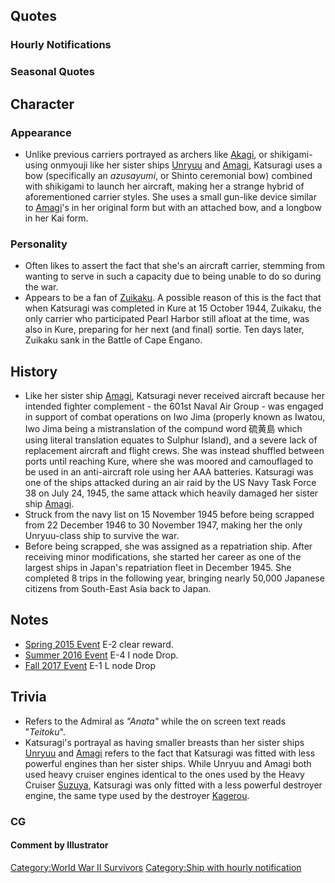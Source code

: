 {{ShipPageHeader}}

==Quotes==
{{ShipQuotes
|Introduction = 雲龍型航空母艦、三番艦、葛城よ！え？水上防空砲台ですって？ち、違うわよ！貴方、何いってんの！
|Introduction/En = I'm Katsuragi, the third ship of the Unryuu-Class Carriers! Eh? 'A floating anti-air gun platform'? I-It's not like that...! What are you saying!
|Introduction/Note = Katsuragi was never deployed as an aircraft carrier, and instead was used as a coastal anti-aircraft defense platform due to lack of planes and fuel by the waning months of the war.In the original, Katsuragi says "you", yet the accompanying text is written as "Admiral".

|Introduction/Kai = 航空母艦葛城、参ります！正真正銘の正規空母の力、存分に見せてあげる！
|Introduction/Kai/En = Aircraft carrier Katsuragi, heading forth! Watch what a true standard aircraft carrier is capable of!

|Library = 雲龍型航空母艦の三番艦、葛城よ。<br>そう、正規空母。ちょっと生まれるのが遅かったみたい。<br>でも戦いが終わった後で、私は全力で働いたの。ある意味、私が一番なんだから。<br>ホントよ？ホントなんだから。
|Library/En = I'm Katsuragi, the third ship of the Unryuu-Class Carriers! <br>Yes, a standard aircraft carrier. Looks like I was late.<br>But after the battle was over, I was working at full power. In a sense, I am the best.<br>It's the truth! Really it's true!
|Library/Note = Refers to her assignment as a repatriation ship after the war due to being one of the only surviving Japanese warships.

|Secretary 1 = 正規空母だかんね、正規空母！
|Secretary 1/En = I am a standard carrier. Got it?, a standard carrier!
|Secretary 1/Note = See Introduction Note.

|Secretary 1/Kai = そうよ、航空母艦！主力よ主力！！
|Secretary 1/Kai/En = That's right! Standard Carrier! Main Force! Main Force!

|Secretary 2 = 一番いい艦載機を頂戴よ。わかってる？
|Secretary 2/En = Do you understand? Give me your best aircraft!
|Secretary 2/Note = Katsuragi was supposed to receive aircraft from the 601st Naval Air Group, but they were committed to the [[wikipedia:Battle_of_Iwo_Jima|Battle of Iwo Jima]] at that time.

|Secretary 3 = あっ・・・そこは格納庫じゃ・・・ってあなた何してんの！？どういうつもりなの！？バカｧ！！
|Secretary 3/En = Wha... That's not my hanga... What are you doing anyway!? What do you want, you idiot?!

|Secretary 3/Kai = だからぁ、そこは格納庫じゃないって何度言ったらっ……っ！今日こそは許さないから！！
|Secretary 3/Kai/En = I told you that's not my hangar! How many times did I-uuu... This time I'm not forgiving you!

|Idle = そっかそっか、これが流星改ね。うんうん。話には聞いていて…んでもってこれが烈風…いいじゃない！私にピッタリ！えっ？
|Idle/En = I see I see, so this is Ryuusei Kai. Yup yup. I've heard about it... wait isn't that one a Reppuu? That's wonderful! They're perfect for me! Eh!?

|Secretary Married = 提督、ね、補給と艦載機さえあれば私だって。え…何？そんなに優しい目で見ても何も・・・何も出ないんだからね！もう～
|Secretary Married/En = Admiral, hey, if only this aircraft was resupplied I would... Eh, what? Even if you look at me with such gentle eyes, nothing... it will gain you nothing! Geez~

|Wedding = なに提督？あたしこう見えてけっこう忙しいんだけど、結構機関があれだから、いろいろ整備を…って・・・あの・・・ありがとう！私・・・
|Wedding/En = What is it, Admiral? Can you see that I quite busy here, because this engine requires a lot of maintenance... what... this is... Thank you! I...

|Looking At Scores = そうそう。情報は絶対大事よね！一緒に確認してみよ？
|Looking At Scores/En = Yup. reporting in is extremely important! Shall we go together?

|Joining A Fleet = 航空母艦葛城、準備は万全よ！出撃するわ！
|Joining A Fleet/En = Aircraft carrier Katsuragi preparation complete! Ready for sortie!

|Joining A Fleet/Kai = 航空母艦葛城、艦載機隊も万全です！改飛龍型の本当の力、見せてあげる！！
|Joining A Fleet/Kai/En = Aircraft carrier Katsuragi and all aircraft, ahead! I will show you the true power of the remodeled Hiryuu-class!!
|Joining A Fleet/Kai/Note = The design of the [[wikipedia:Unry%C5%AB-class_aircraft_carrier|Unryuu-class]] carriers were based off the Hiryuu.


|Equipment 1 = ま…まあまあの装備じゃない？うん。
|Equipment 1/En = T-That equipment is not too bad. Yup.

|Equipment 2 = よぉし、これなら戦える！嬉しいわ。
|Equipment 2/En = Yes, this'll help in the fight! I'm happy.

|Equipment 3 = 全力で行くわ。
|Equipment 3/En = I'll give it all I've got!

|Supply = 貴重な補給ありがとう。よぉし、また行くわ！
|Supply/En = Thanks for these valuable supplies. Yes, now I can head out again!

|Docking Minor = お風呂入るわ！あなた・・・絶対のぞかないでよね！
|Docking Minor/En = I'm going to the bath! You... don't you dare peek!

|Docking Major = えっ・・・ちょっと長湯になっちゃうかも・・・ごめん、お風呂いくね！わ・・・覗いたら殺す！
|Docking Major/En = Eek... looks like this will take a while. Sorry, I'm going to the bath... I will kill you if you peek!

|Construction = 新戦力が加わるって！楽しみ！
|Construction/En = A new member has been added to the force! I'm curious!

|Returning From Sortie = 作戦完了。艦隊帰投よ、お疲れ様！
|Returning From Sortie/En = Operation completed. The fleet has returned. Well done everyone!

|Starting A Sortie = 機動部隊旗艦葛城、抜錨する！・・・くぅ～言ってみたかったんだぁ～
|Starting A Sortie/En = Carrier task force flagship, Katsuragi, launching! Whee... I've always wanted to say something like that!

|Battle Start = よぉし、敵艦隊を見つけたわ！稼働全艦載機、発艦はじめ！
|Battle Start/En = Yes!!! Enemy fleet sighted! Launching strike aircraft!

|Battle Start/Kai = よぉし、敵艦隊を発見！いっくわよぉー！攻撃隊、稼働全機発艦、始め！
|Battle Start/Kai/En = Yes!!! Enemy fleet sighted! Here I go! First stike wave, launch all aircraft!

|Air Battle = 攻撃隊、発進！かっ、葛城は空母なんだから！
|Air Battle/En = Attack force, starting! I... I'm a standard carrier!

|Attack = 敵発見！全高射砲は・・・ちっ違う、回せー！攻撃隊、直掩隊、発艦準備！
|Attack/En = Enemy spotted! All AA gun... Wait that's wrong, again from the top!!! Attack force, covering force, prepare to deploy!

|Night Battle = 追撃かぁ・・・深追いは禁物なんだけど時には必要か・・・よし、いっけー！
|Night Battle/En = Pursuing, huh? Going too far is restricted, but still sometimes needed... Alright, go!

|MVP = えっ・・・私・・・？葛城が一番ですって・・・？・・・そう・・・ふぅん・・・ありがとう・・・そう・・・
|MVP/En = Eh? Me? Katsuragi is number one? Really? Um... thanks...

|MVP/Kai = また私かぁ。悪いわね、葛城ばっかり一番貰っちゃって。ごめんね？
|MVP/Kai/En = Me again? Sorry... Katsuragi unintentionally took 1st place. Sorry!

|Minor Damage 1 = やだ?！飛行甲板は無事?！誘爆を防いで！沈む気なんて・・・ないんだからね！
|Minor Damage 1/En = No!? Is the flight deck ok? Prevent any secondary explosions! I... I don't want to sink!
|Minor Damage 1/Note = Referring to the [[wikipedia:Bombing_of_Kure_(July_1945)|Bombing of Kure]] when her flight deck was hit.

|Minor Damage 2 = こんなとこで、この葛城は沈んだりしない！こんな攻撃なんて・・・！
|Minor Damage 2/En = I, Katsuragi, can not sink at such place! Such attacks...!
|Minor Damage 2/Note = Meaning such attacks can't hurt her.

|Major Damage = くらっちゃったか…でもまだ機関部は無傷！これなら航行には問題ないわ！
|Major Damage/En = I was hit... But the engine room is still undamaged! Can operate without problems!
|Major Damage/Note = Katsuragi survived the [[wikipedia:Bombing_of_Kure_(July_1945)|Bombing of Kure]] without receiving damage that would hinder her operations.

|Sunk = なるほど、これが沈むっでことか・・・冷たいわ・・・あと、寂しい・・・バイバイ、みんな・・・
|Sunk/En = I see, this is sinking... cold... and lonely... bye-bye, everyone...
}}

===Hourly Notifications===
{{Shiphourly
|00JP =　えっと、今日は私、航空母艦葛城があなたの秘書艦をやってあげる・・・なによ？文句あるの？時報任務ぐらい余裕よ余裕！
|00EN = Um...Today I, standard carrier Katsuragi, will be your secretary. What? Got a problem? I have enough time to do time announcement at least, enough time!
|00Note = 
|01JP = マルヒトマルマルよ、いい？聞いてる？・・・あっそう・・・ならいいの。よし
|01EN = 1:00 AM Is that okay? Are you listening? I see...then its fine! Alright! 
|01Note = 
|02JP = マルフタマルマルよ。・・・ってあなた聞いてないでしょわたしの時報？・・・そう？本当に？・・・ならいいけど
|02EN = Its 2:00 AM...Hey...You aren't listening to my announcements! I see...really? Then, that's okay. 
|02Note = 
|03JP = マルサンマルマル・・・ってほら！やっぱり聞いてないじゃない！さっきから何やってるのあなた？・・・って、料理？
|03EN = 3:00 AM... See! You clearly didn't listen! Just what were you doing? ...huh, cooking?
|03Note = 
|04JP = マルヨンマルマルよ。なに？わたしの為に夜食を？その鍋焼きうどん・・・やだ、ありがとう。美味しいけど・・・なんで？
|04EN = It's 4:00 AM... What? Night meal for me? That's hot pot with udon... well, thank you. It's delicious but... why?
|04Note = 
|05JP = マルゴーマル・・・えっ？姉さん達に比べて、出るとこが出てないからいっぱい食べろって・・・？上等じゃない！言い残すことはあるかしら！？
|05EN = 5:00... Huh? Compared with my sister, the part that needs to stick out do not stick out, so I have to eat...? Y-You have done it! Any last word!?
|05Note = 
|06JP = マルロクマルマルよ。はぁ・・・まったくあなたって、一体わたし達のどこを見てんの？そんなんじゃ性能は比べられないのに。・・・まったく！
|06EN = It's 6:00 AM. Hah... just what were you looking at when you are looking at us shipgirls? That place is irrelevant with our ability to perform... good grief...!
|06Note = 
|07JP = マルナナマルマルよ！ひと通り怒ったらお腹すいちゃった！・・・あなた、朝ごはんも作ってよ？・・・いいでしょ？バツよバツ！
|07EN = It's 7:00 AM! I got mad at someone and get hungry as a result! You, you need to make breakfast... Isn't that right as a punishment? Yup punishment!
|07Note = 
|08JP = マルハチマルマル！・・・やだ、あなたの作った朝食・・・おいしい！一体誰に習ったの？・・・えっ・・・天城姉？ま、まじで・・・？
|08EN = It's 8:00! No way, your breakfast is... delicious! Where did you learn?... Eh... Amagi-nee? R-Really?
|08Note = 
|09JP = マルキューマルマルよ。・・・まったくやんなっちゃう。でも、空母としての能力は、料理では決まらないわ！そもそも空母って・・・
|09EN = It's 9:00. I really don't want to... But, a carrier's ability is not limited to her cooking! After all, a carrier is all about...
|09Note = 
|10JP = ヒトマルマルマルよ！・・・あっ、瑞鶴先輩！！いつも、お疲れ様ですっ！・・・ああ、緊張した！・・・だって、あの瑞鶴さんだもん。憧れの！
|10EN = It's 10:00 AM! Ah! Zuikaku-senpai! Good work as always!... ah, I was nervous! Well it was Zuikaku-san, the one I admire! 
|10Note = 
|11JP = ヒトヒトマルマル。・・・えっ？何、そうよ？わたしの憧れは、何と言っても瑞鶴さん！いいよねぇ・・・！あの迷彩も好き！私もおそろなの！
|11EN = 11:00 AM. Eh? What, it's true though! After all it's Zuikaku-san, the one I'm admiring! Isn't that wonderful...! I also like her camouflage, mine also matches hers!
|11Note = 
|12JP = ヒトフタマルマル。もうお昼じゃない・・・！あなたは、今日はお昼はどうするの？お昼は間宮さんのとこ行く？それとも・・・んー・・・
|12EN = 12:00 PM. Ah! It's already lunchtime!?  What are you doing for lunch? Going to Mamiya's or...unnn... 
|12Note = 
|13JP = ヒトサンマルマル。 たまには、港の外に出るのもいいわねぇ。ちょっと半舷上陸気分・・・はっ！べっ、別にデートとかそんなの違うから！
|13EN = 13:00 PM. Sometime it's good to go outside the harbor. You get a little of this disembark feeling... Ah! I-It's not like we're on a date or anything!
|13Note = 
|14JP = ヒトヨンマルマルよ。もう、なに勘違いしてんの？馬鹿みたい、ほんと・・・でも、あの洋食屋さん美味しかった。・・・また行ってもいいけど。
|14EN = It's 14:00 AM. It's not what you think! You're such an idiot... but that Western-style shop is really good... I wouldn't mind going there again.
|14Note = 
|15JP = ヒトゴーマルマル！あっ、天城姉元気？うん、わたしはいつでもバッチリ！ほら！飛行甲板も噴進砲だって、整備は万全！
|15EN = It's 15:00 PM! Ah, is Amagi-nee okay? Yup, I'm always perfect! Look! My maintenance is perfect, from my rocket launcher to the flight deck!
|15Note = 
|16JP = ヒトロクマルマルよ！・・・えっ？何？対空射撃？それは、十八番中の十八番よ！・・・何？今からやってみせようか？結構派手なんだから！
|16EN = It's 16:00 PM! Eh? What? AA defense? That's my special of special trick! What? Show it right here? It's very flashy, you'll see!
|16Note = 
|17JP = ヒトナナマルマル。そんなことやってたら、もう夕方じゃない・・・はぁ、出撃や遠征も・・・もう。あっ、明日からちゃんとやるから！
|17EN = 17:00 PM. It's already evening, after all that trick... Hah, I can't do any sortie or expedition...B-But I'll do it tomorrow!
|17Note = 
|18JP = ヒトハチマルマル。もう夕食ね、・・・えっと・・・。簡単なものでよければ、わたしが作るわ！塩の握り飯、たくわん・・・菜っ葉のお味噌汁でいいわよね？
|18EN = 18:00 PM. Evening already... well... If it's okay I'll do something simple! Rice ball with salt, pickled raikon radish... wait, green leaves with miso soup is alright, right?
|18Note = 
|19JP = ヒトキューマルマルよ。どう？わたしの塩握り飯・・・、塩加減が絶妙だったでしょ！？・・・そうよ、これはこれで高い練度がいるんだから！
|19EN = It's 19:00 PM. So? Is my riceball with sal... riceball seasoned with salt delicious? Of course, the level will only increase after this!
|19Note = 
|20JP = フタマルマルマル。わ、わたしだってね、いつかは、機動部隊の中核を担って、外洋に打って出たいって思ってるんだから・・・。ほんとよ？
|20EN = 20:00. W-well sometime, I want to to go out as the main ship of the combined fleet... really.
|20Note = 
|21JP = フタヒトマルマル。じゃあ、あなたの夢はなんなの？・・・聞かせてよ、いいじゃない！・・・えっ！・・・そうなんだ。へぇ～・・・ふーん・・・。そうなんだ・・・
|21EN = 21:00. So, what is your dream like? Isn't it fine, just tell me! Eh? Really? Ehh... Uhm... So it's like that...
|21Note = 
|22JP = フタフタマルマルよ。・・・♪・・・、えっ！？上機嫌じゃないかって・・・そんなことないわ！ふつうよ、ふ・つ・う！・・・えへへ・・・
|22EN = It's 22:00 PM. *humming* Eh? I'm not in a good mood, not such thing! I'm fine! I-am-fine! Ehehe
|22Note = 
|23JP = フタサンマルマル。さぁ、そろそろ今日もカンバンね！あなたもお疲れ様！明日も早いから少し休みましょ？・・・えっ！休めないの！？
|23EN = 23:00. Finally, today was perfect! Good work from you too! Tomorrow will come soon, so how about a little rest? Huh? You're not gonna?
|23Note = 
}}

===Seasonal Quotes===
{{Shipquoteseasonal
|Fall2015 = なんか、秋って物悲しくない？なんとなく…え？天城姉は秋好きなの？なんで？
|Fall2015_EN = Isn't autumn melancholic, somehow? Kinda. Huh? Amagi likes autumn? Why?
|Fall2015_Clip = {{Audio|file=Katsuragi_Autumn_2015.ogg}}
|Fall2015_Note = 

|Christmas2015 = クリスマス、か…悪くないわね、この雰囲気。これが、シャンパン？そ、そう…
|Christmas2015_EN = Christmas, huh... This atmosphere, it's not bad. This is champagne? I- I see...
|Christmas2015_Clip = {{Audio|file=Katsuragi_Christmas_2015.ogg}}
|Christmas2015_Note = 

|EndofYear2015 = そろそろ年の瀬ね。格納庫も大掃除しなきゃ・・・ってコラ、手を突っ込むなバカ！
|EndofYear2015_EN = It's almost a new year, I need to clean up my hangars... Hey, don't put your hands inside that, you idiot!
|EndofYear2015_Clip = {{Audio|file=Katsuragi_End_of_Year_2015.ogg}}
|EndofYear2015_Note = 

|NewYear2016 = 新年明けましておめでとう！今年も機動部隊の中核としてガンガン頑張るわ！
|NewYear2016_EN = Happy New Year to you! This year I will try my hardest to be a core of a mobile fleet!
|NewYear2016_Clip = {{Audio|file=Katsuragi_New_Year_2016.ogg}}
|NewYear2016_Note = 

|Setsubun2016 = 節分かぁ。…雲龍姉ぇと天城姉ぇに豆投げる感じでいいかな？ …って、よくないよくない！
|Setsubun2016_EN = Setsubun, eh... I wonder if I can throw these beans at Unryuu-nee and Amagi-nee? Wait, that's no good! No good at all!
|Setsubun2016_Clip = {{Audio|file=Katsuragi_Setsubun_2016.ogg}}
|Setsubun2016_Note =

|Valentine2016 = チョコ、欲しいの？・・・んー、一応用意したけど、ホントに？仕方ない、あげるわ！
|Valentine2016_Clip = {{Audio|file=Katsuragi_Valentine_2016.ogg}}
|Valentine2016_EN = Did you... want some chocolate? I did make some, just in case, but do you really want them...? It can't be helped, just take 'em!

|WhiteDay2016 = もちろんお返しはくれるんでしょ？何がって、そりゃチョコのお返しよ、チョコの！
|WhiteDay2016_EN = Of course, you are going to give me the return gift right? Return for what you say? It's in return for those chocolates! THE CHOCOLATES!
|WhiteDay2016_Clip = {{Audio|file=Katsuragi_White Day 2016.ogg}}
|WhiteDay2016_Note =

|ThirdAnniversary2016 = そっか、今日は私達にとって大切な日ね。あなたにとってもそうよね？ねぇ？	
|ThirdAnniversary2016_EN = I see, today is an important day for us, huh? It is for you too, isn't it? Right?
|ThirdAnniversary2016_Clip = {{Audio|file=Katsuragi_Third_Anniversary.ogg}}
|ThirdAnniversary2016_Note = 
}}

==Character==
=== Appearance ===
*Unlike previous carriers portrayed as archers like [[Akagi]], or shikigami-using onmyouji like her sister ships [[Unryuu]] and [[Amagi]], Katsuragi uses a bow (specifically an ''azusayumi'', or Shinto ceremonial bow) combined with shikigami to launch her aircraft, making her a strange hybrid of aforementioned carrier styles. She uses a small gun-like device similar to [[Amagi]]'s in her original form but with an attached bow, and a longbow in her Kai form.
===Personality===
*Often likes to assert the fact that she's an aircraft carrier, stemming from wanting to serve in such a capacity due to being unable to do so during the war.
*Appears to be a fan of [[Zuikaku]]. A possible reason of this is the fact that when Katsuragi was completed in Kure at 15 October 1944, Zuikaku, the only carrier who participated Pearl Harbor still afloat at the time, was also in Kure, preparing for her next (and final) sortie. Ten days later, Zuikaku sank in the Battle of Cape Engano.

==History==
*Like her sister ship [[Amagi]], Katsuragi never received aircraft because her intended fighter complement - the 601st Naval Air Group - was engaged in support of combat operations on Iwo Jima (properly known as Iwatou, Iwo Jima being a mistranslation of the compund word 硫黄島 which using literal translation equates to Sulphur Island), and a severe lack of replacement aircraft and flight crews. She was instead shuffled between ports until reaching Kure, where she was moored and camouflaged to be used in an anti-aircraft role using her AAA batteries. Katsuragi was one of the ships attacked during an air raid by the US Navy Task Force 38 on July 24, 1945, the same attack which heavily damaged her sister ship [[Amagi]]. 
*Struck from the navy list on 15 November 1945 before being scrapped from 22 December 1946 to 30 November 1947, making her the only Unryuu-class ship to survive the war.
*Before being scrapped, she was assigned as a repatriation ship. After receiving minor modifications, she started her career as one of the largest ships in Japan's repatriation fleet in December 1945. She completed 8 trips in the following year, bringing nearly 50,000 Japanese citizens from South-East Asia back to Japan.

==Notes==
*[[Spring 2015 Event]] E-2 clear reward.
*[http://kancolle.wikia.com/wiki/Summer_2016_Event Summer 2016 Event] E-4 I node Drop.
*[[Fall 2017 Event]] E-1 L node Drop

==Trivia==
*Refers to the Admiral as ''"Anata"'' while the on screen text reads "''Teitoku''".
*Katsuragi's portrayal as having smaller breasts than her sister ships [[Unryuu]] and [[Amagi]] refers to the fact that Katsuragi was fitted with less powerful engines than her sister ships. While Unryuu and Amagi both used heavy cruiser engines identical to the ones used by the Heavy Cruiser [[Suzuya]], Katsuragi was only fitted with a less powerful destroyer engine, the same type used by the destroyer [[Kagerou]].

===CG===
====Comment by Illustrator====
{{MultiTweet
|MultiTweetID = katsuragidesign
|user = ku_ro_kuro
|color = #ace
|title = Katsuragi's Design
|link01 = https://twitter.com/ku_ro_kuro/status/601816586035400704
|EN01 = The following tweets will be about Kancolle's Katsuragi.
|TL01 = TL: [https://www.facebook.com/ChinjufuChan Chinjufu Channel]
|JP01 = 艦これ葛城についてツィートします
|link02 = https://twitter.com/ku_ro_kuro/status/601817151599546368
|JP02 = ○葛城<br />
カモフラージュを捨てて戦うシーンのイメージです。敵襲が無い時は普通に着物を着てます。<br />
いくつかの資料で最初の呉空襲の後に擬装されたと書かれていますが<br />
島に繋留されていなかった一度目の空襲時に既に擬装状態であったという手記もあるので、擬装状態でも動きのあるポーズにしました。
|EN02 = 
○ Katsuragi<br />
She gives an image of forsaking stealth while fighting. She would normally wear a kimono outside of battle.<br />
While several sources have noted that she first acquired camouflage after the first Bombing of Kure,<br />
a few claim that she would have already acquired it had she not been moored to the island before the attack, so she was made to pose dynamically while in camouflage.
|TL02=[[User:Ar-cen-ciel]]
|TL03=[[User:Ar-cen-ciel]]
|link03 = https://twitter.com/ku_ro_kuro/status/601818569106587648
|JP03= この時の発着艦の道具は梓弓と甲板模様の神社幟です。鳴弦の音エフェクトから艦載機に転じます。ペーパーレスです。<br />
胸は駆逐艦機関とシャープな艦容からあの大きさにしました。<br />
髪は葛城山に関係のある八咫烏に因んで烏の雰囲気を入れてます。
|EN03= She came in equipped with an azusayumi (Shinto ceremonial bow) and shrine banners. The sound of the bowstring controls the planes' movements; there are no papers involved.<br />
Her chest size is like that due to her destroyer-type engine and load capacity.<br />
Her crow-like hair is an homage to the legend of a Yatagarasu trapped in the mist of her namesake mountain.
|TL04=[[User:Ar-cen-ciel]]
|link04 = https://twitter.com/ku_ro_kuro/status/601821424089608192
|JP04 = 雲龍天城葛城の発着艦道具は神社幟＋神道の祭具の組み合わせです。<br />
雲龍は旗竿の両端に剣です。近接武器の印象を強くしたくないので仕込み剣にしてます。<br />
天城は神楽鈴 、葛城は弓です。
|EN04 = Unryuu, Amagi and Katsuragi have thematic equipment in the form of shrine banners paired with a Shinto implement.<br />
Unryuu's flagpole has a sword on both ends. The "melee weapon" aspect is not to be emphasized, so a concealed weapon (the shikomikatana) is used.<br />
Amagi has a kagurasuzu (bells used in ceremonial dances), while Katsuragi has an azusayumi.
|link05 = https://twitter.com/ku_ro_kuro/status/601821968942272512
|EN05 = ○Katsuragi kai<br />
Just like her sisters, her clothes were opened in areas where ventilation is likely necessary.<br />
Just when the opportunity to improve the bow came, no ideas came on how to do so, so her aircraft were instead made to resemble the RATO (Rocket-Assisted Take Off). The tips of the planes (shikigami) were given prototype RATO, hence the look.
|TL05 = TL: [https://www.facebook.com/ChinjufuChan Chinjufu Channel]
|JP05 = ○葛城改<br />
他の雲龍型同様に服の換気な必要そうな部位を開口。<br />
折角弓成分があるので弓を主体とした艤装を入れられないか考えて、艦載機を後押しするRATOを矢に見立て、先端に航空機（式神）を付けたRATO試験スタイルにしました。
|link06 = https://twitter.com/ku_ro_kuro/status/601823207021121536
|EN06 = Her arm, which is covered by her flight deck's wooden deck pattern, is covered with cables which transmit energy.<br />
Her waist riggings are also structured to accomodate her bow. Her bridge-type gun was changed to a handgun-type.<br />
Underneath her shield, some Uchine (an arrow-like throwing weapon) can be found. They are somewhat visible once she sustains moderate damage.<br />
The Uchine will become planes when thrown by her hand with flight deck patterns.
|TL06 = TL: [https://www.facebook.com/ChinjufuChan Chinjufu Channel]
|JP06 = 甲板型の木符から甲板模様の手蓋にケーブルでエネルギーを伝達してます。<br />
腰艤装も弓本位の構造に。艦橋型銃はハンドガンタイプになっています。<br />
盾の裏には打根（矢型の投擲武器）が数本。中破の時にちょっと見えます。<br />
打根は甲板模様の手蓋を付けた手で投げると艦載機化します。
|link07 = https://twitter.com/ku_ro_kuro/status/601824725837357056
|JP07=×他の雲龍型同様に服の換気な必要そうな部位を開口。<br />
○他の雲龍型同様に服の換気が必要そうな部位を開口。
|EN07=(A typo correction)
}}

{{ShipPageFooter}}
[[Category:World War II Survivors]]
[[Category:Ship with hourly notification]]